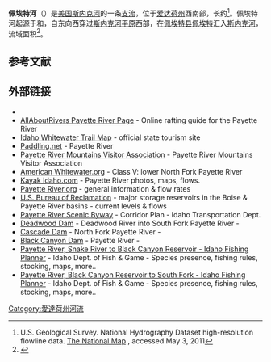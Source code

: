{{Infobox river
| name               = Payette River
| name_native        = 
| name_native_lang   = 
| name_other         = 
| name_etymology     = 
<!---------------------- IMAGE & MAP -->
| image              = Payette124d.jpg
| image_caption   = 佩埃特河下游一景
| image_size         = 300
| map                = Payette river basin.png
| map_size           = 300
| map_caption      = 佩埃特河流域图
| pushpin_map        = 
| pushpin_map_size   = 
| pushpin_map_caption= 
<!---------------------- LOCATION -->
| subdivision_type1  = 国家
| subdivision_name1  = [[美国|美国]]
| subdivision_type2  = 州
| subdivision_name2  = [[爱达荷州|爱达荷州]]
| subdivision_type3  = 县
| subdivision_name3  = [[佩埃特县|佩埃特县]]
| subdivision_type4  = 
| subdivision_name4  = 
| subdivision_type5  = 城市
| subdivision_name5  = [[埃米特_(愛達荷州)|埃米特]]
<!---------------------- PHYSICAL CHARACTERISTICS -->
| length            = {{convert|83|mi|km|abbr=on}}，东西走向
| width_min          = 
| width_avg          = 
| width_max          = 
| depth_min          = 
| depth_avg          = 
| depth_max          = 
| discharge1_location= 
| discharge1_min     = 
| discharge1_avg     = {{convert|2803|cuft/s|m3/s|abbr=on}}
| discharge1_max     = {{convert|32000|cuft/s|m3/s|abbr=on}}
<!---------------------- BASIN FEATURES -->
| source1            = [[佩埃特河北汊|佩埃特河北汊]]
| source1_location     = [[博伊西县|博伊西县]]Deep Lake
| source1_coordinates  = {{coord|45|10|47|N|115|59|37|W|display=inline}}
| source1_elevation   = {{convert|7380|ft|abbr=on}}
| source2          = [[佩埃特河南汊|佩埃特河南汊]] 
| source2_location    = [[博伊西县|博伊西县]]{{link-en|弗农湖|Vernon Lake (Idaho)}}附近的无名小湖
| source2_coordinates= {{coord|43|57|51|N|115|00|02|W|display=inline}}
| source2_elevation  = {{convert|8820|ft|abbr=on}}
| source_confluence          = Near Banks
| source_confluence_location   = [[佩埃特县|佩埃特县]]
| source_confluence_coordinates= {{coord|44|05|04|N|116|06|54|W|display=inline}}
| source_confluence_elevation  = {{convert|2790|ft|abbr=on}}
| mouth           = [[斯内克河|斯内克河]]
| mouth_location      = 佩埃特县[[佩埃特_(愛達荷州)|佩埃特]]
| mouth_coordinates  = {{coord|44|05|32|N|116|57|09|W|display=inline,title}}
| mouth_elevation    = {{convert|2125|ft|abbr=on}}
| progression        = 
| river_system        = [[斯内克河|斯内克河]]
| basin_size         = {{convert|3240|sqmi|abbr=on}}
| tributaries_left     = [[佩埃特河南汊|佩埃特河南汊]]
| tributaries_right   = [[佩埃特河北汊|佩埃特河北汊]], Big Willow Creek
| custom_label       = 
| custom_data        = 
| extra              = 
}}

'''佩埃特河'''（{{lang-en|Payette River}}）是[[美国|美国]][[斯内克河|斯内克河]]的一条[[支流|支流]]，位于[[爱达荷州|爱达荷州]]西南部，长约{{convert|82.7|mi|km|adj=mid}}<ref name=NHD>U.S. Geological Survey. National Hydrography Dataset high-resolution flowline data. [http://viewer.nationalmap.gov/viewer/ The National Map] {{WebCite|url=https://www.webcitation.org/66gupqQDM?url=http://viewer.nationalmap.gov/viewer/ |date=20120405064000 |dateformat=iso }}, accessed May 3, 2011</ref>。佩埃特河起源于{{link-en|索图斯岭|Sawtooth Range (Idaho)}}和{{link-en|萨蒙河山脉|Salmon River Mountains}}，自东向西穿过[[斯内克河平原|斯内克河平原]]西部，在[[佩埃特县|佩埃特县]][[佩埃特_(愛達荷州)|佩埃特]]汇入[[斯内克河|斯内克河]]，流域面积{{convert|3240|sqmi|km2}}<ref>{{cite web |title=North Fork Payette River Subbasin Assessment |publisher=Idaho Department of Environmental Quality |url=http://www.deq.state.id.us/water/data_reports/surface_water/tmdls/payette_river_sf/payette_river_sf_entire.pdf |accessdate=20 January 2010 |url-status=dead |archiveurl=https://web.archive.org/web/20091002014808/http://www.deq.state.id.us/water/data_reports/surface_water/tmdls/payette_river_sf/payette_river_sf_entire.pdf |archivedate=2009-10-02 |dead-url=no }}</ref>。

==参考文献==
{{reflist}}

==外部链接==
* {{GNIS|388284|Payette River}}
*[https://web.archive.org/web/20140919003532/http://rafting.allaboutrivers.com/Idaho_river_rafting/Payette_River_rafting-riv121.html AllAboutRivers Payette River Page] - Online rafting guide for the Payette River
* [https://web.archive.org/web/20060720160900/http://www.idahowhitewatertrail.com/trailmap.aspx Idaho Whitewater Trail Map] - official state tourism site
* [https://web.archive.org/web/20060513035448/http://www.paddling.net/idaho/payette.html Paddling.net] - Payette River
* [https://web.archive.org/web/20070517213530/http://www.payetterivermountains.com/ Payette River Mountains Visitor Association] - Payette River Mountains Visitor Association
* [http://www.americanwhitewater.org/rivers/id/592/ American Whitewater.org] {{Wayback|url=http://www.americanwhitewater.org/rivers/id/592/ |date=20080830062945 }} - Class V: lower North Fork Payette River
* [http://www.kayakidaho.com/index.php?option=com_g2bridge&view=gallery&Itemid=100192/&g2_itemId=184&g2_GALLERYSID=567fe12ea286948acbda1d9c3228be03 Kayak Idaho.com]{{Dead link|date=May 2020 |bot=InternetArchiveBot |fix-attempted=yes }} - Payette River photos, maps, flows.
* [http://www.payetteriver.org/ Payette River.org] {{Wayback|url=http://www.payetteriver.org/ |date=20201021104318 }} - general information & flow rates
* [https://web.archive.org/web/20120122092111/http://www.usbr.gov/pn/hydromet/boipaytea.cfm U.S. Bureau of Reclamation] - major storage reservoirs in the Boise & Payette River basins - current levels & flows
* [https://web.archive.org/web/20090419014302/http://itd.idaho.gov/planning/byways/scenic/prsb_cmp.pdf Payette River Scenic Byway] - Corridor Plan - Idaho Transportation Dept.
* [https://web.archive.org/web/20080627111815/http://www.usbr.gov/dataweb/dams/id00284.htm Deadwood Dam] - Deadwood River into South Fork Payette River - {{link-en|Bureau of Reclamation}}
* [https://web.archive.org/web/20060927174048/http://www.usbr.gov/dataweb/dams/id00283.htm Cascade Dam] - North Fork Payette River - {{link-en|Bureau of Reclamation}}
* [https://web.archive.org/web/20090607005951/http://www.usbr.gov/dataweb/dams/id00282.htm Black Canyon Dam] -  Payette River - {{link-en|Bureau of Reclamation}}
* [https://web.archive.org/web/20111001081355/http://fishandgame.idaho.gov/ifwis/Fishingplanner/WaterInfo.aspx?qt=1&ID=538&WID=20012 Payette River, Snake River to Black Canyon Reservoir - Idaho Fishing Planner] - Idaho Dept. of Fish & Game - Species presence, fishing rules, stocking, maps, more..
* [https://web.archive.org/web/20111001081438/http://fishandgame.idaho.gov/ifwis/Fishingplanner/WaterInfo.aspx?qt=1&ID=537&WID=20011 Payette River, Black Canyon Reservoir to South Fork - Idaho Fishing Planner ] - Idaho Dept. of Fish & Game - Species presence, fishing rules, stocking, maps, more..

[[Category:愛達荷州河流|Category:愛達荷州河流]]